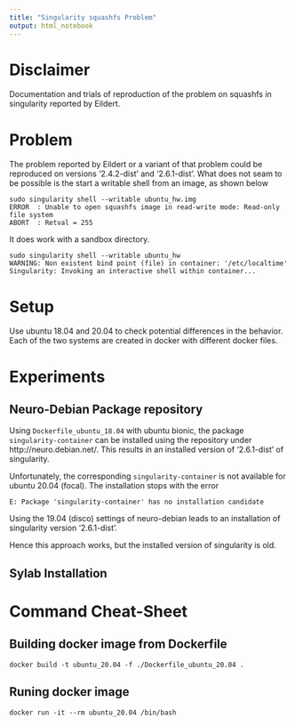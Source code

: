 ```yaml
---
title: "Singularity squashfs Problem"
output: html_notebook
---
```


# Disclaimer
Documentation and trials of reproduction of the problem on squashfs in singularity reported by Eildert.


# Problem
The problem reported by Eildert or a variant of that problem could be reproduced on versions '2.4.2-dist' and '2.6.1-dist'. What does not seam to be possible is the start a writable shell from an image, as shown below

```
sudo singularity shell --writable ubuntu_hw.img 
ERROR  : Unable to open squashfs image in read-write mode: Read-only file system
ABORT  : Retval = 255
```

It does work with a sandbox directory.

```
sudo singularity shell --writable ubuntu_hw
WARNING: Non existent bind point (file) in container: '/etc/localtime'
Singularity: Invoking an interactive shell within container...
```






# Setup
Use ubuntu 18.04 and 20.04 to check potential differences in the behavior. Each of the two systems are created in docker with different docker files.


# Experiments
## Neuro-Debian Package repository
Using `Dockerfile_ubuntu_18.04` with ubuntu bionic, the package `singularity-container` can be installed using the repository under http://neuro.debian.net/. This results in an installed version of '2.6.1-dist' of singularity. 

Unfortunately, the corresponding `singularity-container` is not available for ubuntu 20.04 (focal). The installation stops with the error

```
E: Package 'singularity-container' has no installation candidate
```

Using the 19.04 (disco) settings of neuro-debian leads to an installation of singularity version '2.6.1-dist'.

Hence this approach works, but the installed version of singularity is old.


## Sylab Installation 

# Command Cheat-Sheet
## Building docker image from Dockerfile

```
docker build -t ubuntu_20.04 -f ./Dockerfile_ubuntu_20.04 .
```

## Runing docker image

```
docker run -it --rm ubuntu_20.04 /bin/bash
```
